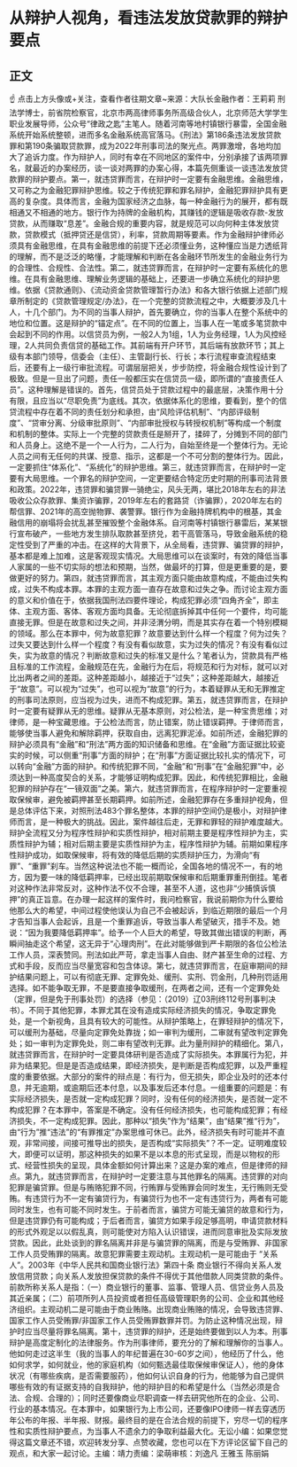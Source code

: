 # 从辩护人视角，看违法发放贷款罪的辩护要点
## 正文
☝ 点击上方头像或+关注，查看作者往期文章~来源：大队长金融作者：王莉莉 刑法学博士，前省院检察官，北京市两高律师事务所高级合伙人，北京师范大学学生职业发展导师，公众号“律政之匙”主笔人。随着河南等地村镇银行暴雷，全国金融系统开始系统整顿，进而多名金融系统高官落马。《刑法》第186条违法发放贷款罪和第190条骗取贷款罪，成为2022年刑事司法的聚光点。两罪激增，各地均加大了追诉力度。作为辩护人，同时有幸在不同地区的案件中，分别承接了该两项罪名，就最近的办案经历，谈一谈对两罪的办案心得，本篇先侧重谈一谈违法发放贷款罪的辩护要点。第一，就违贷罪而言，在辩护时一定要有金融思维。金融思维，又可称之为金融犯罪辩护思维。较之于传统犯罪和罪名辩护，金融犯罪辩护具有更高的复杂度。具体而言，金融为国家经济之血脉，每一种金融行为的展开，都有既相通又不相通的地方。银行作为持牌的金融机构，其赚钱的逻辑是吸收存款-发放贷款，从而赚取“息差”。金融合规的重要内容，就是规范可以向何种主体发放贷款，贷款模式（抵押贷还是信贷），利率，贷款周期等要素。作为金融辩护律师必须具有金融思维，在具有金融思维的前提下还必须懂业务，这种懂应当是力透纸背的理解，而不是泛泛的略懂，才能理解和判断在各金融环节所发生的金融业务行为的合理性、合规性、合法性。第二，就违贷罪而言，在辩护时一定要有系统化的思维。在具有金融思维、理解业务逻辑的基础上，还要进一步确立系统化的辩护思维。依据《贷款通则》、《流动资金贷款管理暂行办法》和各大银行依据上述部门规章所制定的《贷款管理规定/办法》，在一个完整的贷款流程之中，大概要涉及几十人，十几个部门。为不同的当事人辩护，首先要确立，你的当事人在整个系统中的地位和位置。这是辩护的“锚定点”。在不同的位置上，当事人在一笔或多笔贷款中会起到不同的作用。以信贷员为例，一般2人为1组，1人为业务经理，1人为风控经理，2人共同负责信贷的基础工作。其前端有开户环节，其后端有放款环节；其上级有本部门领导，信委会（主任）、主管副行长、行长；本行流程审查流程结束后，还要有上一级行审批流程。可谓层层把关，步步防控，将金融合规性设计到了极致。但是一旦出了问题，责任一般都压实在信贷员一级，即所谓的“直接责任人员”。这种理解是错误的。首先，信贷员处于贷款过程中的最底层，决策作用十分有限，且应当以“尽职免责”为底线。其次，依据体系化的思维，要看到，整个的信贷流程中存在着不同的责任划分和承担，由“风险评估机制”、“内部评级制度”、“贷审分离、分级审批原则”、“内部审批授权与转授权机制”等构成一个制度和机制的整体。实际上一个完整的贷款责任是掰开了，揉碎了，分摊到不同的部门和人员身上。这绝不是一个一人行为，二人行为，自始至终是一个整体行为。无论人员之间有无任何的共谋、授意、指示，这都是一个不可分割的整体行为。因此，一定要抓住“体系化”、“系统化”的辩护思维。第三，就违贷罪而言，在辩护时一定要有大局思维。一个罪名的辩护空间，一定更要结合特定历史时期的刑事司法背景和政策。2022年，违贷罪和骗贷罪一骑绝尘，风头无两，堪比2018年左右的非法吸收公众存款罪、集资诈骗罪，2019年左右的套路贷（诈骗罪），2020年左右的帮信罪、2021年的高空抛物罪、袭警罪。银行作为金融持牌机构中的根基，其金融信用的崩塌将会扰乱甚至摧毁整个金融体系。自河南等村镇银行暴雷后，某某银行宣布破产，一些地方发生排队取款甚至挤兑，若干高管落马，导致金融系统的稳定性受到了严重的冲击。在这样的大背景下，从全局看，违贷罪、骗贷罪的辩护，基本都是难上加难，这是客观现实情况。大局思维可以在谈案时，有效的降低当事人家属的一些不切实际的想法和预期，当然，做最坏的打算，但是更重要的是，要做更好的努力。第四，就违贷罪而言，其主观方面只能由故意构成，不能由过失构成，过失不构成本罪。本罪的主观方面一直存在故意和过失之争。而讨论主观方面的意义和价值在于，依据我国刑法四要件理论，构成犯罪必须“四角齐全”，即主体、主观方面、客体、客观方面均具备。无论彻底拆掉其中任何一个要件，均可能直接无罪。但是在故意和过失之间，并非泾渭分明，而是其实存在着一个特别模糊的领域。那么在本罪中，何为故意犯罪？故意要达到什么样一个程度？何为过失？过失又要达到什么样一个程度？有没有看似故意，实为过失的情况？有没有看似过失，实为故意的情况？判断故意和过失的标准又是什么？笔者认为，贷款具有严格且标准的工作流程，金融规范在先，金融行为在后，将规范和行为对标，就可以对比出两者之间的差距。这种差距越小，越接近于“过失”；这种差距越大，越接近于“故意”。可以视为“过失”，也可以视为“故意”的行为，本着疑罪从无和无罪推定的刑事司法原则，应当视为过失，进而不构成犯罪。第五，就违贷罪而言，在辩护时一定要有疑罪从无的思维。疑罪从无基本原则，对公检法，是一种宝贵思维；对律师，是一种宝藏思维。于公检法而言，防止错案，防止错误羁押。于律师而言，能够使当事人避免和解除羁押，获取自由，远离犯罪泥淖。如前所述，金融犯罪的辩护必须具有“金融”和“刑法”两方面的知识储备和思维。在“金融”方面证据比较瓷实的时候，可以侧重“刑事”方面的辩护；在“刑事”方面证据比较扎实的情况下，可以转向“金融”方面的辩护。和传统犯罪不同，“金融”和“刑事”在“金融犯罪”中，必须达到一种高度契合的关系，才能够证明构成犯罪。因此，和传统犯罪相比，金融犯罪的辩护存在“一镜双面”之美。第六，就违贷罪而言，在程序辩护时一定要重视取保候审，避免被羁押甚至长期羁押。如前所述，金融犯罪存在多重辩护视角，但是总体评估下来，对照刑法483个罪名整体，本罪的辩护空间仍是极小，对辩护律师而言，是一种极大的挑战。因此，案件越往后走，无罪和罪轻的辩护难度越大。辩护全流程又分为程序性辩护和实质性辩护，相对前期主要是程序性辩护为主，实质性辩护为辅；相对后期主要是实质性辩护为主，程序性辩护为辅。前期如果程序性辩护成功，如取保候审，将有效的降低后期的实质辩护压力，为滑向“有罪”、“重罪”刹车。当然这种说法也不能一概而论，全国各地的情况不一，有的地方，因为要一味的降低羁押率，已经出现前期取保候审和后期重罪重刑倒挂。笔者对这种作法非常反对，这种作法不仅不合理，甚至不人道，这也非“少捕慎诉慎押”的真正旨意。在办理一起这样的案件时，我问检察官，我说前期你为什么要给他那么大的希望，中间过程使他误认为自己不会被起诉，到临近期限的最后一个月才告知当事人会起诉，且是一个重罪追诉，导致当事人希望破灭，措手不及。她说：“因为我要降低羁押率”。给予一个人巨大的希望，导致其做出错误的判断，再瞬间抽走这个希望，这无异于“心理肉刑”。在此对能够做到严卡期限的各位公检法工作人员，深表赞同。刑法如此严苛，拿走当事人自由、财产甚至生命的过程、方式和手段，反而应当尽量宽容和包含体谅。第七，就违贷罪而言，在庭审期间的辩护结果问题上，可以有彻底无罪、定罪免处、缓刑、实刑、罚金刑，几种刑罚适用选择。如不能争取无罪，不是要直接争取缓刑，在两者之间，还有一个定罪免处（定罪，但是免于刑事处罚）的选择（参见：（2019）辽03刑终112号刑事判决书）。不同于其他犯罪，本罪尤其在没有造成实际经济损失的情况，争取定罪免处，是一个新视角，且具有较大的可能性。从辩护策略上，在罪轻辩护的情况下，可以缓刑为基础，尽量向定罪免处靠拢；如一审判为缓刑，二审就有望改判定罪免处；如一审判为定罪免处，则二审有望改判无罪。此为量刑辩护的精细化。第八，就违贷罪而言，在辩护时一定要具体研判是否造成了实际损失。本罪属行为犯，并非为结果犯。但是是否造成结果，即经济损失，是判断是否构成犯罪，以及严重程度的重要依据。大部分的案件的辩点是：有行为，但无损失，即企业及时的还本付息，并无逾期，或逾期后还本付息，以及事发后还本付息。一组重要的问题是：有实际经济损失，是否就一定构成犯罪？同时，没有任何的经济损失，是否就一定不构成犯罪？在本罪中，答案是不确定。没有任何经济损失，也可能构成犯罪；有经济损失，不一定构成犯罪。因此，那种以“损失”作为“结果”，由“结果”推“行为”，由“行为”推“违法”的“有罪推定”办案思维可休已。此外，经济损失有时可能并不直观，非常间接，间接可推导出的损失，是否构成“实际损失”？不一定。证明难度较大，即便可以证明，那这种损失的如果不是以本息的形式呈现，而是以物权的形式、经营性损失的呈现，具体金额如何计算出来？这是办案的难点，但是律师的辩点。第九，就违贷罪而言，在辩护时一定要注意与其他罪名的隔离。违贷罪的对向犯罪是骗贷罪。但是与贿赂犯罪不同，行贿罪与受贿罪会同时发生，无行贿则无受贿。有违贷行为不一定有骗贷行为，有骗贷行为也不一定有违贷行为，两者有可能同时发生，也有可能不同时发生。于前者而言，骗贷方可能无骗贷的故意和行为，但是违贷罪仍有可能构成；于后者而言，骗贷方如果手段足够高明，申请贷款材料的形式外观足以以假乱真，则可能使对方陷入认识错误，进而同意审批及实际发放贷款。因此，此处谈到的罪名隔离并非是与骗贷罪的隔离，而是与受贿罪、非国家工作人员受贿罪的隔离。故意犯罪需要主观动机。主观动机一是可能由于 “关系人”。2003年《中华人民共和国商业银行法》第四十条 商业银行不得向关系人发放信用贷款；向关系人发放担保贷款的条件不得优于其他借款人同类贷款的条件。前款所称关系人是指：（一）商业银行的董事、监事、管理人员、信贷业务人员及其近亲属；（二）前项所列人员投资或者担任高级管理职务的公司、企业和其他经济组织。主观动机二是可能由于商业贿赂。出现商业贿赂的情况，会导致违贷罪、国家工作人员受贿罪/非国家工作人员受贿罪数罪并罚。为防止这种情况出现，辩护时应当尽量将罪名隔离。第十，违贷罪的辩护，还是始终要做到以人为本。刑事辩护是高度定制化的法律服务。作为刑事律师，要充分的了解和理解你的当事人。他如何走过这半生（我的当事人的年纪普遍在30-60岁之间），他经历了什么，他如何求学，如何就业，他的家庭机构（如何甄选最佳取保候审保证人），他的身体状况（有哪些疾病，是否需要服药），他如何认识自身的行为，他能够为自己提供哪些有效的有证据支持的自我辩护，他的辩护目的和希望是什么（当然必须是合法、合规、合理的）；同时还要像商业尽职调查一样去研究他所在的企业、公司、行业的基本情况。在本罪中，如果银行为上市公司，还要像IPO律师一样去穿透历年公布的年报、半年报、财报。最终目的是在合法合规的前提下，穷尽一切的程序性和实质性辩护要点，为当事人不遗余力的争取利益最大化。无讼小编：如果您觉得这篇文章还不错，欢迎转发分享、点赞收藏，您也可以在下方评论区留下自己的观点，和大家一起讨论。主编：靖力责编：梁萌审核：刘逸凡 王雅玉 陈丽娟